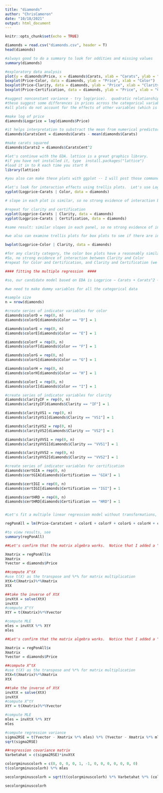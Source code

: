 ```yaml
---
title: "diamonds"
author: "ChrisCameron"
date: "10/18/2021"
output: html_document
---
```


```r
knitr::opts_chunk$set(echo = TRUE)
```

```r
diamonds = read.csv("diamonds.csv", header = T)
head(diamonds)

#always good to do a summary to look for oddities and missing values
summary(diamonds)

#exploratory data analysis 
plot(y = diamonds$Price, x = diamonds$Carats, xlab = "Carats", ylab = "Price")
boxplot(Price~Color, data = diamonds, ylab = "Price", xlab = "Color")
boxplot(Price~Clarity, data = diamonds, ylab = "Price", xlab = "Clarity")
boxplot(Price~Certification, data = diamonds, ylab = "Price", xlab = "Certification")
```
```r
#suggest nonconstant variance - try log(price).  quadratic relationship with carats: try carats^2
#these suggest some differences in prices across the categorical variables, but each
#all plots do not account for the effects of other variables (which is why we do multiple regression)

#make log of price
diamonds$Logprice = log(diamonds$Price)

#it helps interpretation to substract the mean from numerical predictors
diamonds$CaratsCent = diamonds$Carats - mean(diamonds$Carats)

#make carats squared
diamonds$Carats2 = diamonds$CaratsCent^2

#let's continue with the EDA. lattice is a great graphics library.
#if you have not installed it, type  install.packages("lattice")
#load it in to R each time you start R
library(lattice)

#you also can make these plots with ggplot -- I will post those commands later.

#let's look for interaction effects using trellis plots.  Let's use LogPrice on Carats by each color
xyplot(Logprice~Carats | Color, data = diamonds)

# slope in each plot is similar, so no strong evidence of interaction between Carats and Color 

#repeat for clarity and certification
xyplot(Logprice~Carats | Clarity, data = diamonds)
xyplot(Logprice~Carats | Certification, data = diamonds)

#same result: similar slopes in each panel, so no strong evidence of interactions with Carats 

#we also can examine trellis plots for box plots to see if there are interactions among categoical vars

bwplot(Logprice~Color | Clarity, data = diamonds)

#for any clarity category, the color box plots have a reasonably similar ordering. 
#So, no strong evidence of interaction between Clarity and Color
#repeat for Color and Certification, and Clarity and Certification (we did not do this in class)

```


```r
#### fitting the multiple regression  ####

#so, our candidate model based on EDA is Logprice ~ Carats + Carats^2 + Color + Clarity + Certification + error 

#we need to make dummy variables for all the categorical data

#sample size
n = nrow(diamonds)

#create series of indicator variables for color
diamonds$colorD = rep(0, n)
diamonds$colorD[diamonds$Color == "D"] = 1

diamonds$colorE = rep(0, n)
diamonds$colorE[diamonds$Color == "E"] = 1

diamonds$colorF = rep(0, n)
diamonds$colorF[diamonds$Color == "F"] = 1

diamonds$colorG = rep(0, n)
diamonds$colorG[diamonds$Color == "G"] = 1

diamonds$colorH = rep(0, n)
diamonds$colorH[diamonds$Color == "H"] = 1

diamonds$colorI = rep(0, n)
diamonds$colorI[diamonds$Color == "I"] = 1

#create series of indicator variables for clarity
diamonds$clarityIF = rep(0, n)
diamonds$clarityIF[diamonds$Clarity == "IF"] = 1

diamonds$clarityVS1 = rep(0, n)
diamonds$clarityVS1[diamonds$Clarity == "VS1"] = 1

diamonds$clarityVS2 = rep(0, n)
diamonds$clarityVS2[diamonds$Clarity == "VS2"] = 1

diamonds$clarityVVS1 = rep(0, n)
diamonds$clarityVVS1[diamonds$Clarity == "VVS1"] = 1

diamonds$clarityVVS2 = rep(0, n)
diamonds$clarityVVS2[diamonds$Clarity == "VVS2"] = 1

#create series of indicator variables for certification
diamonds$certGIA = rep(0, n)
diamonds$certGIA[diamonds$Certification == "GIA"] = 1

diamonds$certIGI = rep(0, n)
diamonds$certIGI[diamonds$Certification == "IGI"] = 1

diamonds$certHRD = rep(0, n)
diamonds$certHRD[diamonds$Certification == "HRD"] = 1


#Let's fit a multiple linear regression model without transformations, just to see the impact

regPonAll = lm(Price~CaratsCent + colorE + colorF + colorG + colorH + colorI + clarityVS1 + clarityVS2 + clarityVVS1 + clarityVVS2 + certIGI + certHRD, data = diamonds, x=T)

#to view results, see
summary(regPonAll)  

##Let's confirm that the matrix algebra works.  Notice that I added a "x=T" in the lm call. This returns X.

Xmatrix = regPonAll$x
Xmatrix
Yvector = diamonds$Price

##compute X^tX
#use t(X) as the transpose and %*% for matrix multiplication
XtX=t(Xmatrix)%*%Xmatrix
XtX

##take the inverse of XtX
invXtX = solve(XtX)
invXtX
#compute X^tY
XtY = t(Xmatrix)%*%Yvector

#compute MLE
mles = invXtX %*% XtY
mles
```
```r
##Let's confirm that the matrix algebra works.  Notice that I added a "x=T" in the lm call. This returns X.

Xmatrix = regPonAll$x
Xmatrix
Yvector = diamonds$Price

##compute X^tX
#use t(X) as the transpose and %*% for matrix multiplication
XtX=t(Xmatrix)%*%Xmatrix
XtX

##take the inverse of XtX
invXtX = solve(XtX)
invXtX
#compute X^tY
XtY = t(Xmatrix)%*%Yvector

#compute MLE
mles = invXtX %*% XtY
mles

#compute regression variance 
sigma2RSE = t(Yvector - Xmatrix %*% mles) %*% (Yvector - Xmatrix %*% mles) / (n - ncol(Xmatrix))
sqrt(sigma2RSE)

##regression covariance matrix 
Varbetahat = c(sigma2RSE)*invXtX  

colorgminuscolorh = c(0, 0, 0, 0, 1, -1, 0, 0, 0, 0, 0, 0, 0)
t(colorgminuscolorh) %*% mles

secolorgminuscolorh = sqrt(t(colorgminuscolorh) %*% Varbetahat %*% (colorgminuscolorh))

secolorgminuscolorh
```

